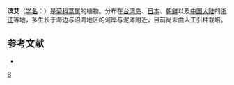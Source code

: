 {{Speciesbox
| taxon = Artemisia fukudo
| binomial_authority = [[牧野富太郎|Makino]]
}}

'''滨艾'''（[[学名|学名]]：{{lang|la|''Artemisia fukudo''}}）是[[菊科|菊科]][[蒿属|蒿属]]的植物。分布在[[台湾岛|台湾岛]]、[[日本|日本]]、[[朝鲜|朝鲜]]以及[[中国大陆|中国大陆]]的[[浙江|浙江]]等地，多生长于海边与沼海地区的河岸与泥滩附近，目前尚未由人工引种栽培。

== 参考文献 ==
<div class="references-small">
* {{cite web| url =http://www.bioinfo.cn/db05/KmzwSpecies.php?action=view&id=3911| title =滨艾| work =《中国高等植物数据库全库》| publisher =中国科学院微生物研究所| author =昆明植物研究所| accessdate =2009-02-24| deadurl =yes| archiveurl =https://web.archive.org/web/20160305061347/http://www.bioinfo.cn/db05/KmzwSpecies.php?action=view&id=3911| archivedate =2016-03-05}}
</div>
{{Taxonbar|from=Q15226677}}

[[Category:蒿属|B]]